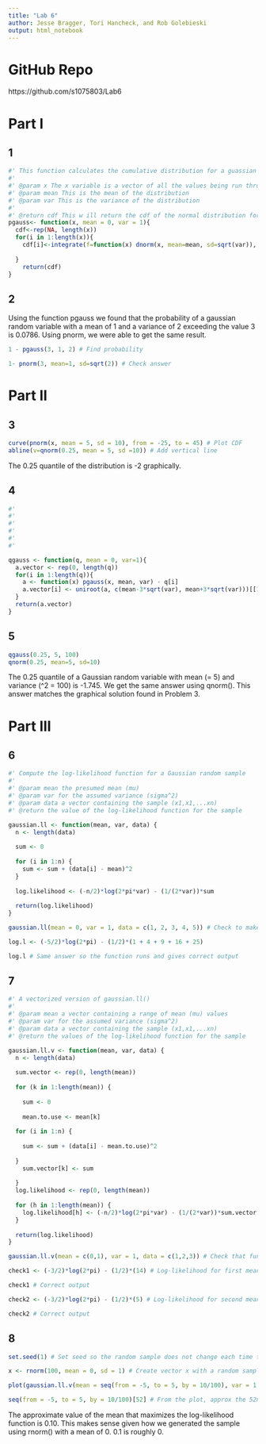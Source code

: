 ```yaml
---
title: "Lab 6"
author: Jesse Bragger, Tori Hancheck, and Rob Golebieski
output: html_notebook
---
```


# GitHub Repo

https://github.com/s1075803/Lab6

# Part I

## 1

```r
#' This function calculates the cumulative distribution for a guassian random variable. 
#' 
#' @param x The x variable is a vector of all the values being run through the function
#' @param mean This is the mean of the distribution
#' @param var This is the variance of the distribution
#' 
#' @return cdf This w ill return the cdf of the normal distribution for a given set of numbers
pgauss<- function(x, mean = 0, var = 1){
  cdf<-rep(NA, length(x))
  for(i in 1:length(x)){
    cdf[i]<-integrate(f=function(x) dnorm(x, mean=mean, sd=sqrt(var)), lower=-Inf, upper=x[i])[[1]]
  
  }
    return(cdf)
}

```

## 2

Using the function pgauss we found that the probability of a gaussian random variable with a mean of 1 and a variance of 2 exceeding the value 3 is 0.0786. Using pnorm, we were able to get the same result.

```r
1 - pgauss(3, 1, 2) # Find probability

1- pnorm(3, mean=1, sd=sqrt(2)) # Check answer
```
# Part II

## 3

```r
curve(pnorm(x, mean = 5, sd = 10), from = -25, to = 45) # Plot CDF
abline(v=qnorm(0.25, mean = 5, sd =10)) # Add vertical line
```
The 0.25 quantile of the distribution is -2 graphically.

## 4

```r
#'
#'
#'
#'
#'
#'

qgauss <- function(q, mean = 0, var=1){
  a.vector <- rep(0, length(q))
  for(i in 1:length(q)){
    a <- function(x) pgauss(x, mean, var) - q[i]
    a.vector[i] <- uniroot(a, c(mean-3*sqrt(var), mean+3*sqrt(var)))[[1]]
  }
  return(a.vector)
}
```

## 5

```r
qgauss(0.25, 5, 100)
qnorm(0.25, mean=5, sd=10)
```
The 0.25 quantile of a Gaussian random variable with mean \(\mu = 5\) and variance \(\sigma^2 = 100\) is -1.745. We get the same answer using qnorm(). This answer matches the graphical solution found in Problem 3.

# Part III

## 6

```r
#' Compute the log-likelihood function for a Gaussian random sample
#'
#' @param mean the presumed mean (mu)
#' @param var for the assumed variance (sigma^2)
#' @param data a vector containing the sample (x1,x1,...xn)
#' @return the value of the log-likelihood function for the sample

gaussian.ll <- function(mean, var, data) {
  n <- length(data)
  
  sum <- 0
  
  for (i in 1:n) {
    sum <- sum + (data[i] - mean)^2
  }
  
  log.likelihood <- (-n/2)*log(2*pi*var) - (1/(2*var))*sum
  
  return(log.likelihood)
}

gaussian.ll(mean = 0, var = 1, data = c(1, 2, 3, 4, 5)) # Check to make sure function works

log.l <- (-5/2)*log(2*pi) - (1/2)*(1 + 4 + 9 + 16 + 25)

log.l # Same answer so the function runs and gives correct output
```
## 7

```r
#' A vectorized version of gaussian.ll()
#'
#' @param mean a vector containing a range of mean (mu) values
#' @param var for the assumed variance (sigma^2)
#' @param data a vector containing the sample (x1,x1,...xn)
#' @return the values of the log-likelihood function for the sample

gaussian.ll.v <- function(mean, var, data) {
  n <- length(data)
  
  sum.vector <- rep(0, length(mean))
  
  for (k in 1:length(mean)) {
    
    sum <- 0
    
    mean.to.use <- mean[k]
    
  for (i in 1:n) {
    
    sum <- sum + (data[i] - mean.to.use)^2
    
  }
    sum.vector[k] <- sum
  
  }
  log.likelihood <- rep(0, length(mean))
  
  for (h in 1:length(mean)) {
    log.likelihood[h] <- (-n/2)*log(2*pi*var) - (1/(2*var))*sum.vector[h]
  }
  
  return(log.likelihood)
}

gaussian.ll.v(mean = c(0,1), var = 1, data = c(1,2,3)) # Check that function works

check1 <- (-3/2)*log(2*pi) - (1/2)*(14) # Log-likelihood for first mean

check1 # Correct output

check2 <- (-3/2)*log(2*pi) - (1/2)*(5) # Log-likelihood for second mean

check2 # Correct output
```

## 8

```r
set.seed(1) # Set seed so the random sample does not change each time the code runs

x <- rnorm(100, mean = 0, sd = 1) # Create vector x with a random sample of size 100 from a Gaussian distribution with mean 0 and variance 1

plot(gaussian.ll.v(mean = seq(from = -5, to = 5, by = 10/100), var = 1, data = x)) # Plot the log-likelihood function 

seq(from = -5, to = 5, by = 10/100)[52] # From the plot, approx the 52nd element of the mean range (sequence) is the maximizing value of the mean
```

The approximate value of the mean that maximizes the log-likelihood function is 0.10. This makes sense given how we generated the sample using rnorm() with a mean of 0. 0.1 is roughly 0.
























